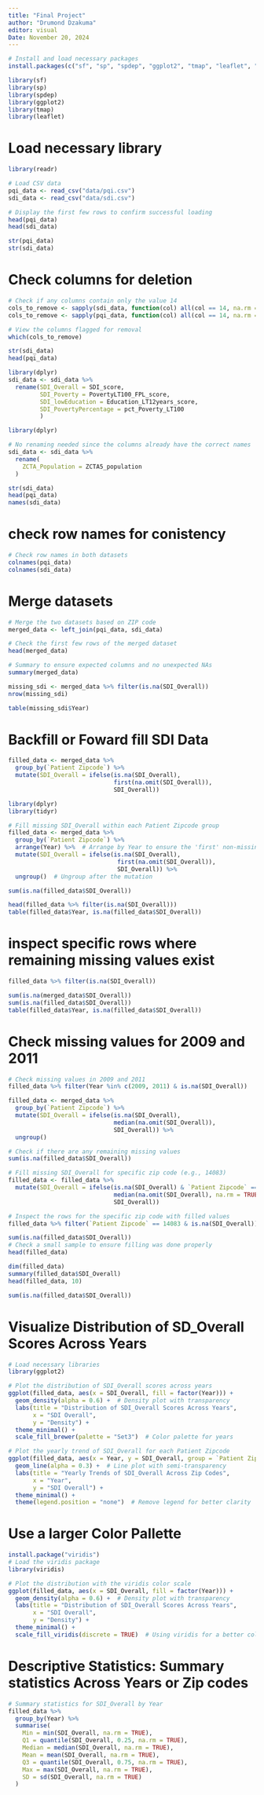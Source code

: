 ```yaml
---
title: "Final Project"
author: "Drumond Dzakuma"
editor: visual
Date: November 20, 2024
---
```


```r
# Install and load necessary packages
install.packages(c("sf", "sp", "spdep", "ggplot2", "tmap", "leaflet", "tidyr"))

library(sf)
library(sp)
library(spdep)
library(ggplot2)
library(tmap)
library(leaflet)
```

# Load necessary library

```r
library(readr)

# Load CSV data
pqi_data <- read_csv("data/pqi.csv")
sdi_data <- read_csv("data/sdi.csv")

# Display the first few rows to confirm successful loading
head(pqi_data)
head(sdi_data)
```

```r
str(pqi_data)
str(sdi_data)
```

# Check columns for deletion

```r
# Check if any columns contain only the value 14
cols_to_remove <- sapply(sdi_data, function(col) all(col == 14, na.rm = TRUE))
cols_to_remove <- sapply(pqi_data, function(col) all(col == 14, na.rm = TRUE))

# View the columns flagged for removal
which(cols_to_remove)
```

```r
str(sdi_data)
head(pqi_data)
```

```r
library(dplyr)
sdi_data <- sdi_data %>%
  rename(SDI_Overall = SDI_score,
         SDI_Poverty = PovertyLT100_FPL_score,
         SDI_lowEducation = Education_LT12years_score,
         SDI_PovertyPercentage = pct_Poverty_LT100
         )
```

```r
library(dplyr)

# No renaming needed since the columns already have the correct names
sdi_data <- sdi_data %>%
  rename(
    ZCTA_Population = ZCTA5_population
  )
```

```r
str(sdi_data)
head(pqi_data)
names(sdi_data) 
```

# check row names for conistency

```r
# Check row names in both datasets
colnames(pqi_data)
colnames(sdi_data)
```

# Merge datasets

```r
# Merge the two datasets based on ZIP code
merged_data <- left_join(pqi_data, sdi_data)
```

```r
# Check the first few rows of the merged dataset
head(merged_data)

# Summary to ensure expected columns and no unexpected NAs
summary(merged_data)
```

```r
missing_sdi <- merged_data %>% filter(is.na(SDI_Overall))
nrow(missing_sdi)
```

```r
table(missing_sdi$Year)
```

# Backfill or Foward fill SDI Data

```r
filled_data <- merged_data %>%
  group_by(`Patient Zipcode`) %>%
  mutate(SDI_Overall = ifelse(is.na(SDI_Overall), 
                              first(na.omit(SDI_Overall)), 
                              SDI_Overall))
```

```r
library(dplyr)
library(tidyr)

# Fill missing SDI_Overall within each Patient Zipcode group
filled_data <- merged_data %>%
  group_by(`Patient Zipcode`) %>%
  arrange(Year) %>%  # Arrange by Year to ensure the 'first' non-missing value is the earliest
  mutate(SDI_Overall = ifelse(is.na(SDI_Overall), 
                               first(na.omit(SDI_Overall)), 
                               SDI_Overall)) %>%
  ungroup()  # Ungroup after the mutation
```

```r
sum(is.na(filled_data$SDI_Overall))
```

```r
head(filled_data %>% filter(is.na(SDI_Overall)))
table(filled_data$Year, is.na(filled_data$SDI_Overall))
```

# inspect specific rows where remaining missing values exist

```r
filled_data %>% filter(is.na(SDI_Overall))
```

```r
sum(is.na(merged_data$SDI_Overall))
sum(is.na(filled_data$SDI_Overall))
table(filled_data$Year, is.na(filled_data$SDI_Overall))
```

# Check missing values for 2009 and 2011

```r
# Check missing values in 2009 and 2011
filled_data %>% filter(Year %in% c(2009, 2011) & is.na(SDI_Overall))
```

```r
filled_data <- merged_data %>%
  group_by(`Patient Zipcode`) %>%
  mutate(SDI_Overall = ifelse(is.na(SDI_Overall), 
                              median(na.omit(SDI_Overall)), 
                              SDI_Overall)) %>%
  ungroup()
```

```r
# Check if there are any remaining missing values
sum(is.na(filled_data$SDI_Overall))
```

```r
# Fill missing SDI_Overall for specific zip code (e.g., 14083)
filled_data <- filled_data %>% 
  mutate(SDI_Overall = ifelse(is.na(SDI_Overall) & `Patient Zipcode` == 14083, 
                              median(na.omit(SDI_Overall), na.rm = TRUE), 
                              SDI_Overall))
```

```r
# Inspect the rows for the specific zip code with filled values
filled_data %>% filter(`Patient Zipcode` == 14083 & is.na(SDI_Overall))
```

```r
sum(is.na(filled_data$SDI_Overall))
# Check a small sample to ensure filling was done properly
head(filled_data)
```

```r
dim(filled_data)
summary(filled_data$SDI_Overall)
head(filled_data, 10)
```

```r
sum(is.na(filled_data$SDI_Overall))
```

# Visualize Distribution of SD_Overall Scores Across Years

```r
# Load necessary libraries
library(ggplot2)

# Plot the distribution of SDI_Overall scores across years
ggplot(filled_data, aes(x = SDI_Overall, fill = factor(Year))) +
  geom_density(alpha = 0.6) +  # Density plot with transparency
  labs(title = "Distribution of SDI_Overall Scores Across Years",
       x = "SDI Overall",
       y = "Density") +
  theme_minimal() +
  scale_fill_brewer(palette = "Set3")  # Color palette for years
```

```r
# Plot the yearly trend of SDI_Overall for each Patient Zipcode
ggplot(filled_data, aes(x = Year, y = SDI_Overall, group = `Patient Zipcode`, color = factor(`Patient Zipcode`))) +
  geom_line(alpha = 0.3) +  # Line plot with semi-transparency
  labs(title = "Yearly Trends of SDI_Overall Across Zip Codes",
       x = "Year",
       y = "SDI Overall") +
  theme_minimal() +
  theme(legend.position = "none")  # Remove legend for better clarity
```

# Use a larger Color Pallette

```r
install.package("viridis")
# Load the viridis package
library(viridis)

# Plot the distribution with the viridis color scale
ggplot(filled_data, aes(x = SDI_Overall, fill = factor(Year))) +
  geom_density(alpha = 0.6) +  # Density plot with transparency
  labs(title = "Distribution of SDI_Overall Scores Across Years",
       x = "SDI Overall",
       y = "Density") +
  theme_minimal() +
  scale_fill_viridis(discrete = TRUE)  # Using viridis for a better color scale
```

# Descriptive Statistics: Summary statistics Across Years or Zip codes

```r
# Summary statistics for SDI_Overall by Year
filled_data %>% 
  group_by(Year) %>% 
  summarise(
    Min = min(SDI_Overall, na.rm = TRUE),
    Q1 = quantile(SDI_Overall, 0.25, na.rm = TRUE),
    Median = median(SDI_Overall, na.rm = TRUE),
    Mean = mean(SDI_Overall, na.rm = TRUE),
    Q3 = quantile(SDI_Overall, 0.75, na.rm = TRUE),
    Max = max(SDI_Overall, na.rm = TRUE),
    SD = sd(SDI_Overall, na.rm = TRUE)
  )
```

